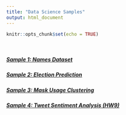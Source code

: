 ```yaml
---
title: "Data Science Samples"
output: html_document
---
```


```r
knitr::opts_chunk$set(echo = TRUE)
```
  
\  
\  
\  
    
##### [Sample 1: Names Dataset](sample1.html)

##### [Sample 2: Election Prediction](sample2.html)

##### [Sample 3: Mask Usage Clustering](sample3.html)

##### [Sample 4: Tweet Sentiment Analysis (HW9)](hw9.html)

